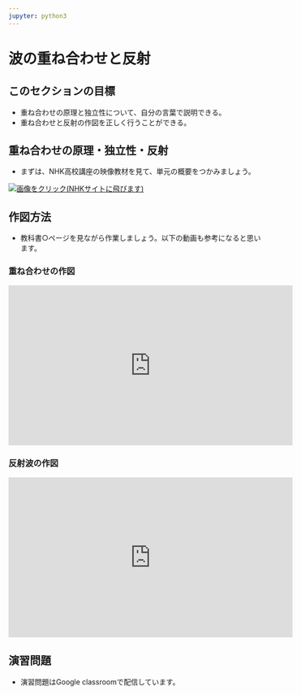 ```yaml
---
jupyter: python3
---
```


# 波の重ね合わせと反射

::: callout-tip
## このセクションの目標

-   重ね合わせの原理と独立性について、自分の言葉で説明できる。
-   重ね合わせと反射の作図を正しく行うことができる。
:::

## 重ね合わせの原理・独立性・反射

-   まずは、NHK高校講座の映像教材を見て、単元の概要をつかみましょう。

[![画像をクリック(NHKサイトに飛びます)](images/nhk_site-01.png)](https://www2.nhk.or.jp/kokokoza/watch/?das_id=D0022150286_00000)

## 作図方法

-   教科書○ページを見ながら作業しましょう。以下の動画も参考になると思います。

### 重ね合わせの作図

<iframe width="560" height="315" src="https://www.youtube.com/embed/JgOtFSWcqOI?si=dpP5xa6UIZWw_7fs" title="YouTube video player" frameborder="0" allow="accelerometer; autoplay; clipboard-write; encrypted-media; gyroscope; picture-in-picture; web-share" referrerpolicy="strict-origin-when-cross-origin" allowfullscreen>

</iframe>

### 反射波の作図

<iframe width="560" height="315" src="https://www.youtube.com/embed/E_Wn8fYaSMs?si=FFVfYEGIGbtaF0gN" title="YouTube video player" frameborder="0" allow="accelerometer; autoplay; clipboard-write; encrypted-media; gyroscope; picture-in-picture; web-share" referrerpolicy="strict-origin-when-cross-origin" allowfullscreen>

</iframe>

## 演習問題

-   演習問題はGoogle classroomで配信しています。
